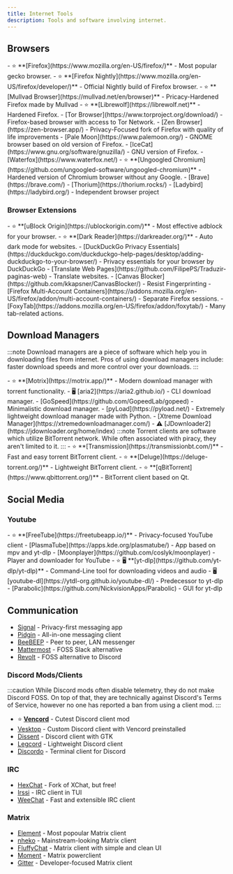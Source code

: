 ```yaml
---
title: Internet Tools
description: Tools and software involving internet.
---
```



## Browsers

<Tabs>
    <TabItem label="Gecko-Based Browsers (Firefox)">
        - ⭐ **[Firefox](https://www.mozilla.org/en-US/firefox/)** - Most popular gecko browser.
        - ⭐ **[Firefox Nightly](https://www.mozilla.org/en-US/firefox/developer/)** - Official Nightly build of Firefox browser.
        - ⭐ **[Mullvad Browser](https://mullvad.net/en/browser)** - Pricacy-Hardened Firefox made by Mullvad
        - ⭐ **[Librewolf](https://librewolf.net)** - Hardened Firefox.
        - [Tor Browser](https://www.torproject.org/download/) - Firefox-based browser with access to Tor Network.
        - [Zen Browser](https://zen-browser.app/) - Privacy-Focused fork of Firefox with quality of life improvements
        - [Pale Moon](https://www.palemoon.org/) - GNOME browser based on old version of Firefox.
        - [IceCat](https://www.gnu.org/software/gnuzilla/) - GNU version of Firefox.
        - [Waterfox](https://www.waterfox.net/)
    </TabItem>
    <TabItem label="Chromium-Based Browsers">
        - ⭐ **[Ungoogled Chromium](https://github.com/ungoogled-software/ungoogled-chromium)** - Hardened version of Chromium browser without any Google.
        - [Brave](https://brave.com/)
        - [Thorium](https://thorium.rocks/)
    </TabItem>
    <TabItem label="Other">
        - [Ladybird](https://ladybird.org/) - Independent browser project <Badge text="In it's very early stage, not intended for daily-driving yet" variant="caution" size="medium" />
    </TabItem>
</Tabs>

### Browser Extensions

<Tabs>
    <TabItem label="Browser Agnostic">
        - ⭐ **[uBlock Origin](https://ublockorigin.com/)** - Most effective adblock for your browser. <Badge text="Do not use multiple adblocks at the same time!" variant="caution" size="medium" />
        - ⭐ **[Dark Reader](https://darkreader.org/)** - Auto dark mode for websites.
        - [DuckDuckGo Privacy Essentials](https://duckduckgo.com/duckduckgo-help-pages/desktop/adding-duckduckgo-to-your-browser/) - Privacy essentials for your browser by DuckDuckGo
        - [Translate Web Pages](https://github.com/FilipePS/Traduzir-paginas-web) - Translate websites.
    </TabItem>
    <TabItem label="Firefox">
        - [Canvas Blocker](https://github.com/kkapsner/CanvasBlocker/) - Resist Fingerprinting
        - [Firefox Multi-Account Containers](https://addons.mozilla.org/en-US/firefox/addon/multi-account-containers/) - Separate Firefox sessions.
        - [FoxyTab](https://addons.mozilla.org/en-US/firefox/addon/foxytab/) - Many tab-related actions.
    </TabItem>
</Tabs>

## Download Managers

:::note
Download managers are a piece of software which help you in downloading files from internet. Pros of using download managers include: faster download speeds and more control over your downloads.
:::

<Tabs>
    <TabItem label="General Download Managers">
        - ⭐ **[Motrix](https://motrix.app/)** - Modern download manager with torrent functionality. <Badge text="The matrix extension for firefox is not working according to the reviews page." variant="caution" size="medium" />
        - 🖥️ [aria2](https://aria2.github.io/) - CLI download manager.
        - [GoSpeed](https://github.com/GopeedLab/gopeed) - Minimalistic download manager.
        - [pyLoad](https://pyload.net/) - Extremely lightweight download manager made with Python.
        - [Xtreme Download Manager](https://xtremedownloadmanager.com/)
        - ⚠️ [JDownloader2](https://jdownloader.org/home/index)
    </TabItem>
    <TabItem label="Torrent">
        :::note
        Torrent clients are software which utilize BitTorrent network. While often associated with piracy, they aren't limited to it.
        :::
        - ⭐ **[Transmission](https://transmissionbt.com/)** - Fast and easy torrent BitTorrent client.
        - ⭐ **[Deluge](https://deluge-torrent.org/)** - Lightweight BitTorrent client.
        - ⭐ **[qBitTorrent](https://www.qbittorrent.org/)** - BitTorrent client based on Qt.
    </TabItem>
</Tabs>

## Social Media

### Youtube

<Tabs>
    <TabItem label="Players">
        - ⭐ **[FreeTube](https://freetubeapp.io/)** - Privacy-focused YouTube client
        - [PlasmaTube](https://apps.kde.org/plasmatube/) - App based on mpv and yt-dlp
        - [Moonplayer](https://github.com/coslyk/moonplayer) - Player and downloader for YouTube
    </TabItem>
    <TabItem label="Downloaders">
        - ⭐ 🖥️ **[yt-dlp](https://github.com/yt-dlp/yt-dlp)** - Command-Line tool for downloading videos and audio
        - 🖥️ [youtube-dl](https://ytdl-org.github.io/youtube-dl/) - Predecessor to yt-dlp
        - [Parabolic](https://github.com/NickvisionApps/Parabolic) - GUI for yt-dlp
    </TabItem>
</Tabs>

## Communication

- [Signal](https://signal.org/) - Privacy-first messaging app
- [Pidgin](https://pidgin.im/) - All-in-one messaging client
- [BeeBEEP](https://www.beebeep.net/) - Peer to peer, LAN messenger
- [Mattermost](https://mattermost.com/) - FOSS Slack alternative
- [Revolt](https://revolt.chat/) - FOSS alternative to Discord


### Discord Mods/Clients

:::caution
While Discord mods often disable telemetry, they do not make Discord FOSS. On top of that, they are technically against Discord's Terms of Service, however no one has reported a ban from using a client mod.
:::

- ⭐ **[Vencord](https://vencord.dev/)** - Cutest Discord client mod
- [Vesktop](https://github.com/Vencord/Vesktop) - Custom Discord client with Vencord preinstalled
- [Dissent](https://github.com/diamondburned/dissent) - Discord client with GTK
- [Legcord](https://github.com/Legcord/Legcord) - Lightweight Discord client
- [Discordo](https://github.com/ayn2op/discordo) - Terminal client for Discord

### IRC

- [HexChat](https://hexchat.github.io/) - Fork of XChat, but free!
- [Irssi](https://irssi.org/) - IRC client in TUI
- [WeeChat](https://weechat.org/) - Fast and extensible IRC client

### Matrix

- [Element](https://element.io/) - Most popoular Matrix client
- [nheko](https://github.com/Nheko-Reborn/nheko) - Mainstream-looking Matrix client
- [FluffyChat](https://fluffychat.im/) - Matrix client with simple and clean UI
- [Moment](https://mx-moment.xyz/) - Matrix powerclient
- [Gitter](https://gitter.im/) - Developer-focused Matrix client
